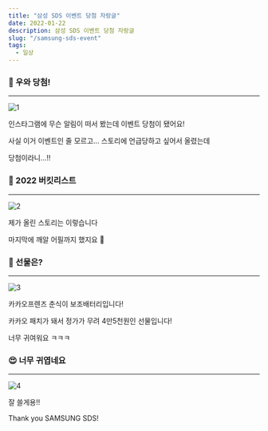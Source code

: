 ```yaml
---
title: "삼성 SDS 이벤트 당첨 자랑글"
date: 2022-01-22
description: 삼성 SDS 이벤트 당첨 자랑글
slug: "/samsung-sds-event"
tags:
  - 일상
---
```


### 🥳 우와 당첨!
***
![1](./1.jpg)

인스타그램에 무슨 알림이 떠서 봤는데 이벤트 당첨이 됐어요!

사실 이거 이벤트인 줄 모르고... 스토리에 언급당하고 싶어서 올렸는데

당첨이라니...!!

### 🥇 2022 버킷리스트
***
![2](./2.jpg)

제가 올린 스토리는 이렇습니다

마지막에 깨알 어필까지 했지요 🤭

### 🎁 선물은?
***
![3](./3.jpg)

카카오프렌즈 춘식이 보조배터리입니다!

카카오 패치가 돼서 정가가 무려 4만5천원인 선물입니다!

너무 귀여워요 ㅋㅋㅋ

### 😍 너무 귀엽네요
***
![4](./4.jpg)

잘 쓸게용!!

Thank you SAMSUNG SDS!